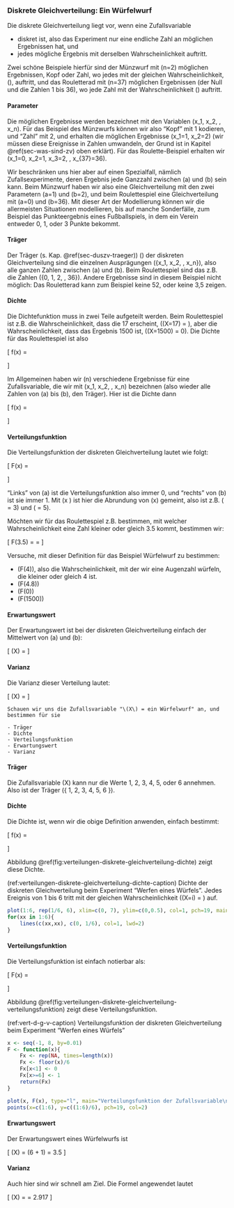 ### Diskrete Gleichverteilung: Ein Würfelwurf {#sec-diskrete-gleichverteilung}

Die diskrete Gleichverteilung liegt vor, wenn eine Zufallsvariable

- diskret ist, also das Experiment nur eine endliche Zahl an möglichen Ergebnissen hat, und
- jedes mögliche Ergebnis mit derselben Wahrscheinlichkeit auftritt.

Zwei schöne Beispiele hierfür sind der Münzwurf mit \(n=2\) möglichen Ergebnissen, Kopf oder Zahl, wo jedes mit der gleichen Wahrscheinlichkeit, \(\frac{1}{2}\), auftritt, und das Rouletterad mit \(n=37\) möglichen Ergebnissen (der Null und die Zahlen 1 bis 36), wo jede Zahl mit der Wahrscheinlichkeit \(\frac{1}{37}\) auftritt.

#### Parameter {-}

Die möglichen Ergebnisse werden bezeichnet mit den Variablen \(x_1, x_2, \ldots, x_n\). Für das Beispiel des Münzwurfs können wir also "Kopf" mit 1 kodieren, und "Zahl" mit 2, und erhalten die möglichen Ergebnisse \(x_1=1, x_2=2\) (wir müssen diese Ereignisse in Zahlen umwandeln, der Grund ist in Kapitel \@ref(sec-was-sind-zv) oben erklärt). Für das Roulette-Beispiel erhalten wir \(x_1=0, x_2=1, x_3=2, \ldots, x_{37}=36\).

Wir beschränken uns hier aber auf einen Spezialfall, nämlich Zufallsexperimente, deren Ergebnis jede Ganzzahl zwischen \(a\) und \(b\) sein kann. Beim Münzwurf haben wir also eine Gleichverteilung mit den zwei Parametern \(a=1\) und \(b=2\), und beim Roulettespiel eine Gleichverteilung mit \(a=0\) und \(b=36\). Mit dieser Art der Modellierung können wir die allermeisten Situationen modellieren, bis auf manche Sonderfälle, zum Beispiel das Punkteergebnis eines Fußballspiels, in dem ein Verein entweder 0, 1, oder 3 Punkte bekommt.

#### Träger {-}

Der Träger (s. Kap. \@ref(sec-duszv-traeger)) \(\mathcal{T}\) der diskreten Gleichverteilung sind die einzelnen Ausprägungen \({x_1, x_2, \ldots, x_n}\), also alle ganzen Zahlen zwischen \(a\) und \(b\). Beim Roulettespiel sind das z.B. die Zahlen \({0, 1, 2, \ldots, 36}\). Andere Ergebnisse sind in diesem Beispiel nicht möglich: Das Rouletterad kann zum Beispiel keine 52, oder keine 3,5 zeigen.

#### Dichte {-}

Die Dichtefunktion muss in zwei Teile aufgeteilt werden. Beim Roulettespiel ist z.B. die Wahrscheinlichkeit, dass die 17 erscheint, \(\mathbb{P}(X=17) = \frac{1}{37}\), aber die Wahrscheinlichkeit, dass das Ergebnis 1500 ist, \(\mathbb{P}(X=1500) = 0\). Die Dichte für das Roulettespiel ist also

\[ f(x) = \begin{cases} \frac{1}{37}, & x \in \{0, 1, \ldots , 36\} \\ 0, & \text{sonst} \end{cases} \]

Im Allgemeinen haben wir \(n\) verschiedene Ergebnisse für eine Zufallsvariable, die wir mit \(x_1, x_2, \ldots, x_n\) bezeichnen (also wieder alle Zahlen von \(a\) bis \(b\), den Träger). Hier ist die Dichte dann

\[ f(x) = \begin{cases} \frac{1}{n}, & x \in \{ a, a+1, \ldots , b \} \\ 0, & \text{sonst} \end{cases} \]

#### Verteilungsfunktion {-}

Die Verteilungsfunktion der diskreten Gleichverteilung lautet wie folgt:

\[ F(x) = \begin{cases} 0, & x < a \\ \frac{\lfloor x \rfloor - a + 1}{b-a+1}, & x \in [a,b]\\ 1, & x > b \end{cases}\]

"Links" von \(a\) ist die Verteilungsfunktion also immer 0, und "rechts" von \(b\) ist sie immer 1. Mit \(\lfloor x \rfloor\) ist hier die Abrundung von \(x\) gemeint, also ist z.B. \(\lfloor 3.4 \rfloor = 3\) und \(\lfloor 5 \rfloor = 5\).

Möchten wir für das Roulettespiel z.B. bestimmen, mit welcher Wahrscheinlichkeit eine Zahl kleiner oder gleich 3.5 kommt, bestimmen wir:

\[ F(3.5) = \frac{\lfloor 3.5 \rfloor - 0 + 1}{36 - 0 + 1} = \frac{4}{37} \]

Versuche, mit dieser Definition für das Beispiel Würfelwurf zu bestimmen:

- \(F(4)\), also die Wahrscheinlichkeit, mit der wir eine Augenzahl würfeln, die kleiner oder gleich 4 ist.
- \(F(4.8)\)
- \(F(0)\)
- \(F(1500)\)

#### Erwartungswert {-}

Der Erwartungswert ist bei der diskreten Gleichverteilung einfach der Mittelwert von \(a\) und \(b\):

\[ \mathbb{E}(X) = \frac{a+b}{2} \]

#### Varianz {-}

Die Varianz dieser Verteilung lautet:

\[ \mathbb{V}(X) = \frac{(b-a+1)^2 - 1}{12} \]

```exercise

Schauen wir uns die Zufallsvariable "\(X\) = ein Würfelwurf" an, und bestimmen für sie

- Träger
- Dichte
- Verteilungsfunktion
- Erwartungswert
- Varianz

```

#### Träger {-}

Die Zufallsvariable \(X\) kann nur die Werte 1, 2, 3, 4, 5, oder 6 annehmen. Also ist der Träger \(\{ 1, 2, 3, 4, 5, 6 \}\).

#### Dichte {-}

Die Dichte ist, wenn wir die obige Definition anwenden, einfach bestimmt:

\[ f(x) = \begin{cases} \frac{1}{6}, & x \in \{ 1, 2, 3, 4, 5, 6 \} \\ 0, & \text{sonst} \end{cases} \]

Abbildung \@ref(fig:verteilungen-diskrete-gleichverteilung-dichte) zeigt diese Dichte.

(ref:verteilungen-diskrete-gleichverteilung-dichte-caption) Dichte der diskreten Gleichverteilung beim Experiment "Werfen eines Würfels". Jedes Ereignis von 1 bis 6 tritt mit der gleichen Wahrscheinlichkeit \(\mathbb{P}(X=i) = \frac{1}{6}\) auf.

```r
plot(1:6, rep(1/6, 6), xlim=c(0, 7), ylim=c(0,0.5), col=1, pch=19, main="Dichte der Zufallsvariablen\nX = Ergebnis eines Würfelwurfs", xlab="x: Ergebnis", ylab="f(x)")
for(xx in 1:6){
    lines(c(xx,xx), c(0, 1/6), col=1, lwd=2)
}
```

#### Verteilungsfunktion {-}

Die Verteilungsfunktion ist einfach notierbar als:

\[ F(x) =\begin{cases}0, & x < 1\\ \frac{\lfloor x \rfloor}{6},& 1 \leq x <6\\ 1, & x \geq 6 \end{cases}\]

Abbildung \@ref(fig:verteilungen-diskrete-gleichverteilung-verteilungsfunktion) zeigt diese Verteilungsfunktion.

(ref:vert-d-g-v-caption) Verteilungsfunktion der diskreten Gleichverteilung beim Experiment "Werfen eines Würfels"

```r
x <- seq(-1, 8, by=0.01)
F <- function(x){
    Fx <- rep(NA, times=length(x))
    Fx <- floor(x)/6
    Fx[x<1] <- 0
    Fx[x>=6] <- 1
    return(Fx)
}

plot(x, F(x), type="l", main="Verteilungsfunktion der Zufallsvariable\nX = Ergebnis eines Würfelwurfs", xlab="x: Ergebnis", ylab="F(x)", lwd=2, col=2)  
points(x=c(1:6), y=c((1:6)/6), pch=19, col=2)
```

#### Erwartungswert {-}

Der Erwartungswert eines Würfelwurfs ist

\[ \mathbb{E}(X) = \frac{1}{2} (6 + 1) = 3.5 \]

#### Varianz {-}

Auch hier sind wir schnell am Ziel. Die Formel angewendet lautet

\[ \mathbb{V}(X) = \frac{(6-1+1)^2 - 1}{12} = 2.917 \]